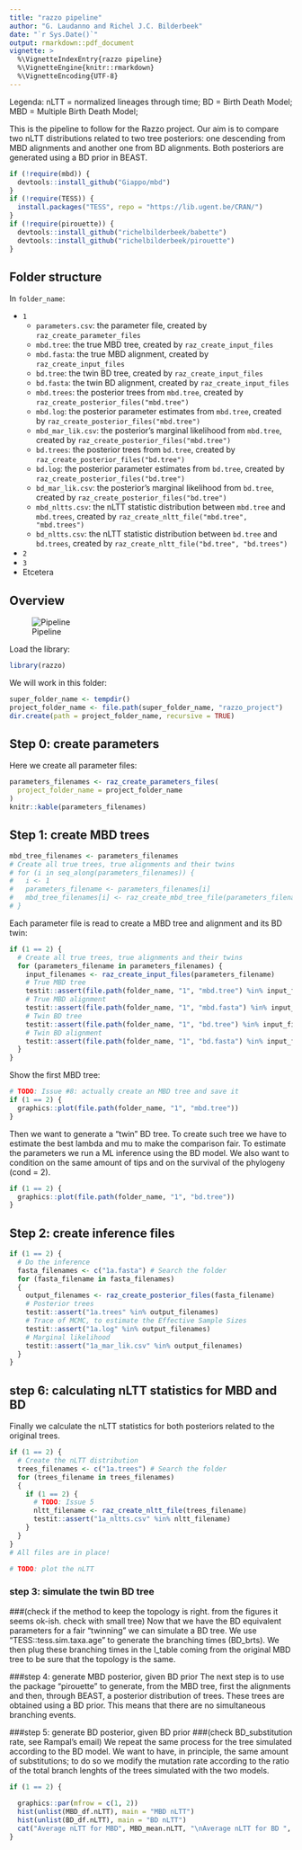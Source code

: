 ```yaml
---
title: "razzo pipeline"
author: "G. Laudanno and Richel J.C. Bilderbeek"
date: "`r Sys.Date()`"
output: rmarkdown::pdf_document
vignette: >
  %\VignetteIndexEntry{razzo pipeline}
  %\VignetteEngine{knitr::rmarkdown}
  %\VignetteEncoding{UTF-8}
---
```


Legenda:
nLTT = normalized lineages through time;
BD = Birth Death Model;
MBD = Multiple Birth Death Model;

This is the pipeline to follow for the Razzo project. Our aim is to compare two nLTT distributions related to two tree posteriors: one descending from MBD alignments and another one from BD alignments. Both posteriors are generated using a BD prior in BEAST.

```r
if (!require(mbd)) {
  devtools::install_github("Giappo/mbd")
}
if (!require(TESS)) {
  install.packages("TESS", repo = "https://lib.ugent.be/CRAN/")
}
if (!require(pirouette)) {
  devtools::install_github("richelbilderbeek/babette")
  devtools::install_github("richelbilderbeek/pirouette")
}
```

## Folder structure

In `folder_name`:

  * `1`
     * `parameters.csv`: the parameter file, created by `raz_create_parameter_files`
     * `mbd.tree`: the true MBD tree, created by `raz_create_input_files`
     * `mbd.fasta`: the true MBD alignment, created by `raz_create_input_files`
     * `bd.tree`: the twin BD tree, created by `raz_create_input_files`
     * `bd.fasta`: the twin BD alignment, created by `raz_create_input_files`
     * `mbd.trees`: the posterior trees from `mbd.tree`, created by `raz_create_posterior_files("mbd.tree")`
     * `mbd.log`: the posterior parameter estimates from `mbd.tree`, created by `raz_create_posterior_files("mbd.tree")`
     * `mbd_mar_lik.csv`: the posterior's marginal likelihood from `mbd.tree`, created by `raz_create_posterior_files("mbd.tree")`
     * `bd.trees`: the posterior trees from `bd.tree`, created by `raz_create_posterior_files("bd.tree")`
     * `bd.log`: the posterior parameter estimates from `bd.tree`, created by `raz_create_posterior_files("bd.tree")`
     * `bd_mar_lik.csv`: the posterior's marginal likelihood from `bd.tree`, created by `raz_create_posterior_files("bd.tree")`
     * `mbd_nltts.csv`: the nLTT statistic distribution between `mbd.tree` and `mbd.trees`, created by `raz_create_nltt_file("mbd.tree", "mbd.trees")`
     * `bd_nltts.csv`: the nLTT statistic distribution between `bd.tree` and `bd.trees`, created by `raz_create_nltt_file("bd.tree", "bd.trees")`
  * `2`
  * `3`
  * Etcetera
     
## Overview

![Pipeline](pipeline.png)

Load the library:

```r
library(razzo)
```

We will work in this folder:

```r
super_folder_name <- tempdir()
project_folder_name <- file.path(super_folder_name, "razzo_project") 
dir.create(path = project_folder_name, recursive = TRUE)
```

## Step 0: create parameters

Here we create all parameter files:

```r
parameters_filenames <- raz_create_parameters_files(
  project_folder_name = project_folder_name
)
knitr::kable(parameters_filenames)
```

## Step 1: create MBD trees

```r
mbd_tree_filenames <- parameters_filenames
# Create all true trees, true alignments and their twins
# for (i in seq_along(parameters_filenames)) {
#   i <- 1
#   parameters_filename <- parameters_filenames[i]
#   mbd_tree_filenames[i] <- raz_create_mbd_tree_file(parameters_filename)
# }
```

Each parameter file is read to create a MBD tree and alignment and its BD twin:

```r
if (1 == 2) {
  # Create all true trees, true alignments and their twins
  for (parameters_filename in parameters_filenames) {
    input_filenames <- raz_create_input_files(parameters_filename)
    # True MBD tree
    testit::assert(file.path(folder_name, "1", "mbd.tree") %in% input_filenames)
    # True MBD alignment
    testit::assert(file.path(folder_name, "1", "mbd.fasta") %in% input_filenames)
    # Twin BD tree
    testit::assert(file.path(folder_name, "1", "bd.tree") %in% input_filenames)
    # Twin BD alignment
    testit::assert(file.path(folder_name, "1", "bd.fasta") %in% input_filenames)
  }
}
```

Show the first MBD tree:

```r
# TODO: Issue #8: actually create an MBD tree and save it
if (1 == 2) {
  graphics::plot(file.path(folder_name, "1", "mbd.tree"))
}
```

Then we want to generate a "twin" BD tree. To create such tree we have to estimate the best lambda and mu to make the comparison fair. 
To estimate the parameters we run a ML inference using the BD model.
We also want to condition on the same amount of tips and on the survival of the phylogeny (cond = 2).

```r
if (1 == 2) {
  graphics::plot(file.path(folder_name, "1", "bd.tree"))
}
```


## Step 2: create inference files

```r
if (1 == 2) {
  # Do the inference
  fasta_filenames <- c("1a.fasta") # Search the folder
  for (fasta_filename in fasta_filenames) 
  {
    output_filenames <- raz_create_posterior_files(fasta_filename)
    # Posterior trees
    testit::assert("1a.trees" %in% output_filenames)
    # Trace of MCMC, to estimate the Effective Sample Sizes
    testit::assert("1a.log" %in% output_filenames)
    # Marginal likelihood
    testit::assert("1a_mar_lik.csv" %in% output_filenames)
  }
}
```

## step 6: calculating nLTT statistics for MBD and BD

Finally we calculate the nLTT statistics for both posteriors related to the original trees.

```r
if (1 == 2) {
  # Create the nLTT distribution
  trees_filenames <- c("1a.trees") # Search the folder
  for (trees_filename in trees_filenames)
  {
    if (1 == 2) {
      # TODO: Issue 5
      nltt_filename <- raz_create_nltt_file(trees_filename)
      testit::assert("1a_nltts.csv" %in% nltt_filename)
    }
  }
}
# All files are in place!
```

```r
# TODO: plot the nLTT
```

### step 3: simulate the twin BD tree
###(check if the method to keep the topology is right. from the figures it seems ok-ish. check with small tree)
Now that we have the BD equivalent parameters for a fair "twinning" we can simulate a BD tree.
We use "TESS::tess.sim.taxa.age" to generate the branching times (BD_brts). 
We then plug these branching times in the l_table coming from the original MBD tree to be sure that the topology is the same.

###step 4: generate MBD posterior, given BD prior
The next step is to use the package "pirouette" to generate, from the MBD tree, first the alignments and then, through BEAST, a posterior distribution of trees. These trees are obtained using a BD prior. This means that there are no simultaneous branching events.

###step 5: generate BD posterior, given BD prior
###(check BD_substitution rate, see Rampal's email)
We repeat the same process for the tree simulated according to the BD model. We want to have, in principle, the same amount of substitutions; to do so we modify the mutation rate according to the ratio of the total branch lenghts of the trees simulated with the two models.


```r
if (1 == 2) {
  
  graphics::par(mfrow = c(1, 2))
  hist(unlist(MBD_df.nLTT), main = "MBD nLTT")
  hist(unlist(BD_df.nLTT), main = "BD nLTT")
  cat("Average nLTT for MBD", MBD_mean.nLTT, "\nAverage nLTT for BD ", BD_mean.nLTT)
}
```

